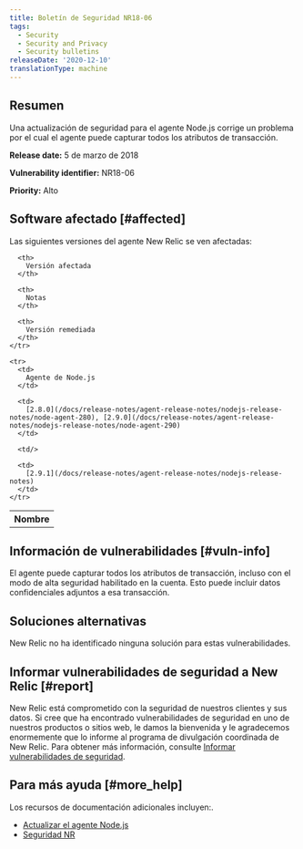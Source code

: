 ```yaml
---
title: Boletín de Seguridad NR18-06
tags:
  - Security
  - Security and Privacy
  - Security bulletins
releaseDate: '2020-12-10'
translationType: machine
---
```


## Resumen

Una actualización de seguridad para el agente Node.js corrige un problema por el cual el agente puede capturar todos los atributos de transacción.

<DNT>**Release date:**</DNT> 5 de marzo de 2018

<DNT>**Vulnerability identifier:**</DNT> NR18-06

<DNT>**Priority:**</DNT> Alto

## Software afectado [#affected]

Las siguientes versiones del agente New Relic se ven afectadas:

<table>
  <tbody>
    <tr>
      <th>
        Nombre
      </th>

      <th>
        Versión afectada
      </th>

      <th>
        Notas
      </th>

      <th>
        Versión remediada
      </th>
    </tr>

    <tr>
      <td>
        Agente de Node.js
      </td>

      <td>
        [2.8.0](/docs/release-notes/agent-release-notes/nodejs-release-notes/node-agent-280), [2.9.0](/docs/release-notes/agent-release-notes/nodejs-release-notes/node-agent-290)
      </td>

      <td/>

      <td>
        [2.9.1](/docs/release-notes/agent-release-notes/nodejs-release-notes)
      </td>
    </tr>
  </tbody>
</table>

## Información de vulnerabilidades [#vuln-info]

El agente puede capturar todos los atributos de transacción, incluso con el modo de alta seguridad habilitado en la cuenta. Esto puede incluir datos confidenciales adjuntos a esa transacción.

## Soluciones alternativas

New Relic no ha identificado ninguna solución para estas vulnerabilidades.

## Informar vulnerabilidades de seguridad a New Relic [#report]

New Relic está comprometido con la seguridad de nuestros clientes y sus datos. Si cree que ha encontrado vulnerabilidades de seguridad en uno de nuestros productos o sitios web, le damos la bienvenida y le agradecemos enormemente que lo informe al programa de divulgación coordinada de New Relic. Para obtener más información, consulte [Informar vulnerabilidades de seguridad](/docs/security/new-relic-security/data-privacy/reporting-security-vulnerabilities).

## Para más ayuda [#more_help]

Los recursos de documentación adicionales incluyen:.

* [Actualizar el agente Node.js](/docs/agents/nodejs-agent/installation-configuration/upgrade-nodejs-agent)
* [Seguridad NR](https://newrelic.com/security)